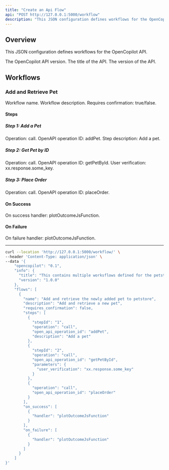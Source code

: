 ```yaml
---
title: "Create an Api Flow"
api: "POST http://127.0.0.1:5000/workflow"
description: "This JSON configuration defines workflows for the OpenCopilot API."
---
```


## Overview

This JSON configuration defines workflows for the OpenCopilot API.

<ParamField body="opencopilot" type="string">
  The OpenCopilot API version.
</ParamField>

<ParamField body="info.title" type="string">
  The title of the API.
</ParamField>

<ParamField body="info.version" type="string">
  The version of the API.
</ParamField>

## Workflows

### Add and Retrieve Pet

<ParamField body="flows[0].name" type="string">
  Workflow name.
</ParamField>

<ParamField body="flows[0].description" type="string">
  Workflow description.
</ParamField>

<ParamField body="flows[0].requires_confirmation" type="boolean">
  Requires confirmation: true/false.
</ParamField>

#### Steps

##### Step 1: Add a Pet

<ParamField body="flows[0].steps[0].operation" type="string">
  Operation: call.
</ParamField>

<ParamField body="flows[0].steps[0].open_api_operation_id" type="string">
  OpenAPI operation ID: addPet.
</ParamField>

<ParamField body="flows[0].steps[0].description" type="string">
  Step description: Add a pet.
</ParamField>

##### Step 2: Get Pet by ID

<ParamField body="flows[0].steps[1].operation" type="string">
  Operation: call.
</ParamField>

<ParamField body="flows[0].steps[1].open_api_operation_id" type="string">
  OpenAPI operation ID: getPetById.
</ParamField>

<ParamField body="flows[0].steps[1].parameters.user_verification" type="string">
  User verification: xx.response.some_key.
</ParamField>

##### Step 3: Place Order

<ParamField body="flows[0].steps[2].operation" type="string">
  Operation: call.
</ParamField>

<ParamField body="flows[0].steps[2].open_api_operation_id" type="string">
  OpenAPI operation ID: placeOrder.
</ParamField>

#### On Success

<ParamField body="flows[0].on_success[0].handler" type="string">
  On success handler: plotOutcomeJsFunction.
</ParamField>

#### On Failure

<ParamField body="flows[0].on_failure[0].handler" type="string">
  On failure handler: plotOutcomeJsFunction.
</ParamField>

---

<RequestExample>

```bash Example Request
curl --location 'http://127.0.0.1:5000/workflow/' \
--header 'Content-Type: application/json' \
--data '{
    "opencopilot": "0.1",
    "info": {
      "title": "This contains multiple worksflows defined for the petstore app",
      "version": "1.0.0"
    },
    "flows": [
      {
        "name": "Add and retrieve the newly added pet to petstore",
        "description": "Add and retrieve a new pet",
        "requires_confirmation": false,
        "steps": [
          {
            "stepId": "1",
            "operation": "call",
            "open_api_operation_id": "addPet",
            "description": "Add a pet"
          },
          {
            "stepId": "2",
            "operation": "call",
            "open_api_operation_id": "getPetById",
            "parameters": {
              "user_verification": "xx.response.some_key"
            }
          },
          {
            "operation": "call",
            "open_api_operation_id": "placeOrder"
          }
        ],
        "on_success": [
          {
            "handler": "plotOutcomeJsFunction"
          }
        ],
        "on_failure": [
          {
            "handler": "plotOutcomeJsFunction"
          }
        ]
      }
    ]
}'
```

</RequestExample>